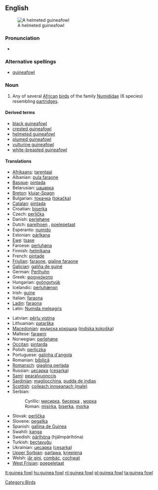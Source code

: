 {{wikipedia}}
==English==
[[Image:Helmeted guineafowl kruger.jpg|thumb|A helmeted guineafowl]]

===Pronunciation===
* {{IPA|/'gɪnɪæ fɑʊl/}}

===Alternative spellings===
* [[guineafowl]]

===Noun===
{{en-noun|sg=[[guinea]] [[fowl]]}}

# Any of several [[African]] [[bird]]s of the family [[Numididae]]  (6 species) resembling [[partridge]]s.

====Derived terms====
* [[black guineafowl]]
* [[crested guineafowl]]
* [[helmeted guineafowl]]
* [[plumed guineafowl]]
* [[vulturine guineafowl]]
* [[white-breasted guineafowl]]

====Translations====
{{trans-top|bird}}
* [[Afrikaans]]: [[tarentaal]]
* Albanian: [[pula faraone]]
* [[Basque]]: [[pintada]]
* Belarusian: [[цацарка]]
* [[Breton]]: [[klujar-Spagn]]
* Bulgarian: [[токачка]] ([[tokačka]])
* [[Catalan]]: [[pintada]]
* Croatian: [[biserka]]
* Czech: [[perlička]]
* Danish: [[perlehøne]]
* Dutch: [[parelhoen]] {{n}}, [[poelepetaat]] {{n}}
* Esperanto: [[numido]]
* Estonian: [[pärlkana]]
* [[Ewe]]: [[tsaxe]]
* Faroese: [[perluhøna]]
* Finnish: [[helmikana]]
* French: [[pintade]] {{m}}
* [[Friulian]]: [[faraone]], [[gjaline faraone]]
* [[Galician]]: [[galiña de guiné]]
* German: [[Perlhuhn]] {{n}}
* Greek: [[φραγκόκοτα]] '' ''
* Hungarian: [[gyöngytyúk]]
* Icelandic: [[perluhænsn]]
* Irish: [[guine]]
* Italian: [[faraona]] '' ''
* [[Ladin]]: [[faraona]]
* Latin: [[Numida meleagris]] '' ''
{{trans-mid}}
* Latvian: [[pērļu vistiņa]]
* Lithuanian: [[patarška]]
* [[Macedonian]]: [[индиcкa кoкoшкa]] ([[indiska kokoška]])
* Maltese: [[farawni]]
* Norwegian: [[perlehøne]]
* [[Occitan]]: [[pintarda]]
* Polish: [[perliczka]] {{f}}
* Portuguese: [[galinha d'angola]]
* Romanian: [[bibilică]]
* [[Romansch]]: [[giaglina perlada]]
* Russian: [[цесарка]] ([[cesarka]]) {{f}}
* [[Sami]]: [[pearalvuonccis]]
* [[Sardinian]]: [[magliocchina]], [[pudda de ìndias]]
* [[Scottish]]: [[coileach innseanach (male)]]
* Serbian:
*: Cyrillic: [[мисирка]], [[бисерка]] , [[мoрка]]
*: Roman: [[misirka]], [[biserka]], [[morka]]
* Slovak: [[perlička]]
* Slovene: [[pegatka]] {{f}}
* Spanish: [[gallina de Guinea]] {{f}}
* Swahili: [[kanga]]
* Swedish: [[pärlhöna]] (hjälmpärlhöna)
* Turkish: [[beçtavuğu]]
* Ukrainian: [[цесарка]] ([[cesarka]])
* [[Upper Sorbian]]: [[parlawa]], [[krjepjena]]
* Welsh: [[iâr gini]], [[combác]], [[cochwat]]
* [[West Frisian]]: [[poepeletaat]]
{{trans-bottom}}

[[Category:Birds]]

[[lt:guinea fowl]]
[[hu:guinea fowl]]
[[nl:guinea fowl]]
[[pl:guinea fowl]]
[[ta:guinea fowl]]
